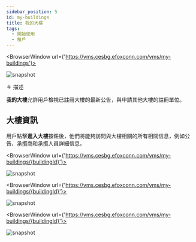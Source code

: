 ```yaml
---
sidebar_position: 5
id: my-buildings
title: 我的大樓
tags:
  - 開始使用
  - 租戶
---
```



<BrowserWindow url={'https://vms.cesbg.efoxconn.com/vms/my-buildings'}>

![snapshot](../assets/vms/vms-my-buildings-zh-hant.png)

</BrowserWindow>

＃ 描述

**我的大樓**允許用戶檢視已註冊大樓的最新公告，與申請其他大樓的註冊單位。

## 大樓資訊

用戶點擊**進入大樓**按鈕後，他們將能夠訪問與大樓相關的所有相關信息，例如公告、承攬商和承攬人員詳細信息。

<BrowserWindow url={'https://vms.cesbg.efoxconn.com/vms/my-buildings/{buildingId}'}>

![snapshot](../assets/vms/vms-building-zh-hant.png)

</BrowserWindow>

<BrowserWindow url={'https://vms.cesbg.efoxconn.com/vms/my-buildings/{buildingId}'}>

![snapshot](../assets/vms/vms-building-contractor-zh-hant.png)

</BrowserWindow>

<BrowserWindow url={'https://vms.cesbg.efoxconn.com/vms/my-buildings/{buildingId}'}>

![snapshot](../assets/vms/vms-building-contractor-personnel-zh-hant.png)

</BrowserWindow>
